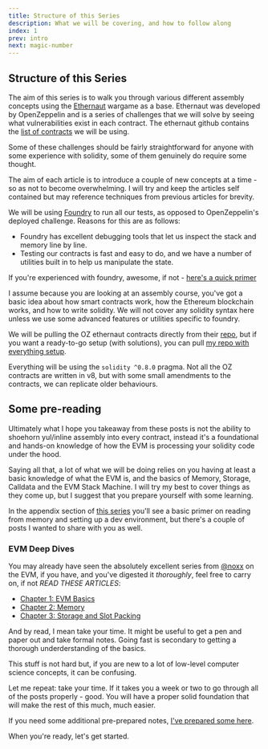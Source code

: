 ```yaml
---
title: Structure of this Series
description: What we will be covering, and how to follow along
index: 1
prev: intro
next: magic-number
---
```


## Structure of this Series

The aim of this series is to walk you through various different assembly concepts using the [Ethernaut](https://ethernaut.openzeppelin.com) wargame as a base. Ethernaut was developed by OpenZeppelin and is a series of challenges that we will solve by seeing what vulnerabilities exist in each contract. The ethernaut github contains the [list of contracts](https://github.com/OpenZeppelin/ethernaut/tree/master/contracts/contracts/levels) we will be using.

Some of these challenges should be fairly straightforward for anyone with some experience with solidity, some of them genuinely do require some thought.

The aim of each article is to introduce a couple of new concepts at a time - so as not to become overwhelming. I will try and keep the articles self contained but may reference techniques from previous articles for brevity.

We will be using [Foundry](getfoundry.sh) to run all our tests, as opposed to OpenZeppelin's deployed challenge. Reasons for this are as follows:

- Foundry has excellent debugging tools that let us inspect the stack and memory line by line.
- Testing our contracts is fast and easy to do, and we have a number of utilities built in to help us manipulate the state.

If you're experienced with foundry, awesome, if not - [here's a quick primer](/posts/learn-assembly-by-hacking/dev-environment)

I assume because you are looking at an assembly course, you've got a basic idea about how smart contracts work, how the Ethereum blockchain works, and how to write solidity. We will not cover any solidity syntax here unless we use some advanced features or utilities specific to foundry.

We will be pulling the OZ ethernaut contracts directly from their [repo](https://github.com/OpenZeppelin/ethernaut/tree/master/contracts), but if you want a ready-to-go setup (with solutions), you can pull [my repo with everything setup](https://github.com/jordaniza/assemblynaut).

Everything will be using the `solidity ^0.8.0` pragma. Not all the OZ contracts are written in v8, but with some small amendments to the contracts, we can replicate older behaviours.

## Some pre-reading

Ultimately what I hope you takeaway from these posts is not the ability to shoehorn yul/inline assembly into every contract, instead it's a foundational and hands-on knowledge of how the EVM is processing your solidity code under the hood.

Saying all that, a lot of what we will be doing relies on you having at least a basic knowledge of what the EVM is, and the basics of Memory, Storage, Calldata and the EVM Stack Machine. I will try my best to cover things as they come up, but I suggest that you prepare yourself with some learning.

In the appendix section of [this series](/learn-assembly-by-hacking) you'll see a basic primer on reading from memory and setting up a dev environment, but there's a couple of posts I wanted to share with you as well.

### EVM Deep Dives

You may already have seen the absolutely excellent series from [@noxx](https://twitter.com/noxx3xxon) on the EVM, if you have, and you've digested it _thoroughly_, feel free to carry on, if not _READ THESE ARTICLES_:

- [Chapter 1: EVM Basics](https://noxx.substack.com/p/evm-deep-dives-the-path-to-shadowy)
- [Chapter 2: Memory](https://noxx.substack.com/p/evm-deep-dives-the-path-to-shadowy-d6b)
- [Chapter 3: Storage and Slot Packing](https://noxx.substack.com/p/evm-deep-dives-the-path-to-shadowy-3ea)

And by read, I mean take your time. It might be useful to get a pen and paper out and take formal notes. Going fast is secondary to getting a thorough underderstanding of the basics.

This stuff is not hard but, if you are new to a lot of low-level computer science concepts, it can be confusing.

Let me repeat: take your time. If it takes you a week or two to go through all of the posts properly - good. You will have a proper solid foundation that will make the rest of this much, much easier.

If you need some additional pre-prepared notes, [I've prepared some here](https://github.com/jordaniza/Noxx-EVM-walkthroughs/tree/main/docs).

When you're ready, let's get started.
